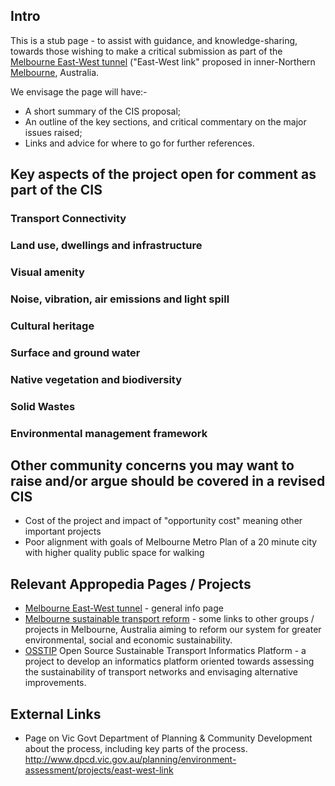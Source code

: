 == Intro ==

This is a stub page - to assist with guidance, and knowledge-sharing, towards those wishing to make a critical submission as part of the [[Melbourne East-West tunnel]] ("East-West link" proposed in inner-Northern [[Melbourne]], Australia.

{{Stub}} 

We envisage the page will have:-
* A short summary of the CIS proposal;
* An outline of the key sections, and critical commentary on the major issues raised;
* Links and advice for where to go for further references.

== Key aspects of the project open for comment as part of the CIS ==

=== Transport Connectivity ===

=== Land use, dwellings and infrastructure ===

=== Visual amenity ===

=== Noise, vibration, air emissions and light spill ===

=== Cultural heritage ===

=== Surface and ground water ===

=== Native vegetation and biodiversity ===

=== Solid Wastes ===

=== Environmental management framework ===

== Other community concerns you may want to raise and/or argue should be covered in a revised CIS ==

* Cost of the project and impact of "opportunity cost" meaning other important projects
* Poor alignment with goals of Melbourne Metro Plan of a 20 minute city with higher quality public space for walking

== Relevant Appropedia Pages / Projects ==

* [[Melbourne East-West tunnel]] - general info page
* [[Melbourne sustainable transport reform]] - some links to other groups / projects in Melbourne, Australia aiming to reform our system for greater environmental, social and economic sustainability.
* [[OSSTIP]] Open Source Sustainable Transport Informatics Platform - a project to develop an informatics platform oriented towards assessing the sustainability of transport networks and envisaging alternative improvements.

== External Links ==

* Page on Vic Govt Department of Planning & Community Development about the process, including key parts of the process. http://www.dpcd.vic.gov.au/planning/environment-assessment/projects/east-west-link
